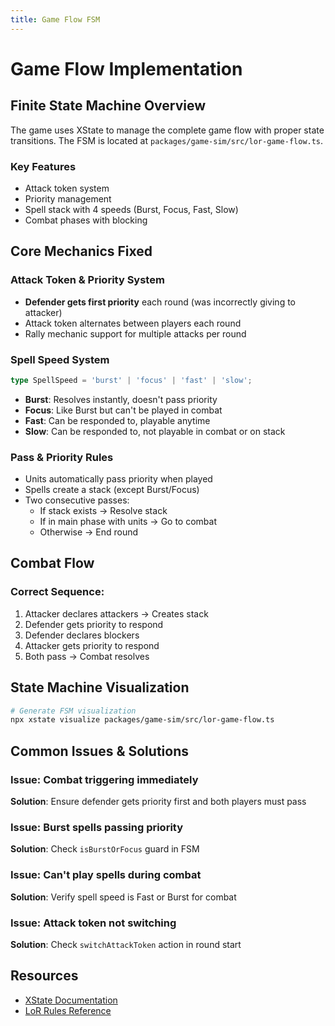 ```yaml
---
title: Game Flow FSM
---
```


# Game Flow Implementation

## Finite State Machine Overview

The game uses XState to manage the complete game flow with proper state transitions. The FSM is located at `packages/game-sim/src/lor-game-flow.ts`.

### Key Features
- Attack token system
- Priority management
- Spell stack with 4 speeds (Burst, Focus, Fast, Slow)
- Combat phases with blocking

## Core Mechanics Fixed

### Attack Token & Priority System
- **Defender gets first priority** each round (was incorrectly giving to attacker)
- Attack token alternates between players each round
- Rally mechanic support for multiple attacks per round

### Spell Speed System
```typescript
type SpellSpeed = 'burst' | 'focus' | 'fast' | 'slow';
```

- **Burst**: Resolves instantly, doesn't pass priority
- **Focus**: Like Burst but can't be played in combat
- **Fast**: Can be responded to, playable anytime
- **Slow**: Can be responded to, not playable in combat or on stack

### Pass & Priority Rules
- Units automatically pass priority when played
- Spells create a stack (except Burst/Focus)
- Two consecutive passes:
  - If stack exists → Resolve stack
  - If in main phase with units → Go to combat
  - Otherwise → End round

## Combat Flow

### Correct Sequence:
1. Attacker declares attackers → Creates stack
2. Defender gets priority to respond
3. Defender declares blockers
4. Attacker gets priority to respond
5. Both pass → Combat resolves

## State Machine Visualization

```bash
# Generate FSM visualization
npx xstate visualize packages/game-sim/src/lor-game-flow.ts
```

## Common Issues & Solutions

### Issue: Combat triggering immediately
**Solution**: Ensure defender gets priority first and both players must pass

### Issue: Burst spells passing priority
**Solution**: Check `isBurstOrFocus` guard in FSM

### Issue: Can't play spells during combat
**Solution**: Verify spell speed is Fast or Burst for combat

### Issue: Attack token not switching
**Solution**: Check `switchAttackToken` action in round start

## Resources
- [XState Documentation](https://xstate.js.org/docs/)
- [LoR Rules Reference](https://support-legendsofruneterra.riotgames.com)
